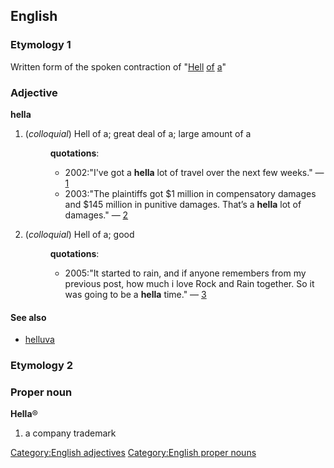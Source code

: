 == English ==
=== Etymology 1 ===
Written form of the spoken contraction of "[[Hell]] [[of]] [[a]]"
=== Adjective ===
[[Category:English adjectives]]
'''hella'''
# (''colloquial'') Hell of a; great deal of a; large amount of a
#:'''quotations''':
#:*2002:"I've got a '''hella''' lot of travel over the next few weeks." &mdash; [http://www.coffeekid.com/cafetalk/09-19-2002]
#:*2003:"The plaintiffs got $1 million in compensatory damages and $145 million in punitive damages.  That’s a '''hella''' lot of damages." &mdash; [http://lawschool.mikeshecket.com/civpro/11-10-03.htm]
# (''colloquial'') Hell of a; good
#:'''quotations''':
#:*2005:"It started to rain, and if anyone remembers from my previous post, how much i love Rock and Rain together. So it was going to be a '''hella''' time." &mdash; [http://www.insidepulse.com/ubbthreads/showflat.php?Cat=&Number=49998&Main=36997]
==== See also ====
* [[helluva]]
=== Etymology 2 ===
{{etystub}}
=== Proper noun ===
[[Category:English proper nouns]]
'''Hella'''&reg;
# a company trademark